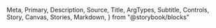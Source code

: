   Meta,
  Primary,
  Description,
  Source,
  Title,
  ArgTypes,
  Subtitle,
  Controls,
  Story,
  Canvas,
  Stories,
  Markdown,
} from "@storybook/blocks"

<Meta of={Sheets} />

<Title />

<Description of={Sheets} />

```tsx
import { Sheets } from "@einride/ui"
```

## Basic

<Description of={Sheets.Basic} />

<Canvas of={Sheets.Basic} sourceState="hidden" />

<Controls of={Sheets.Basic} />
